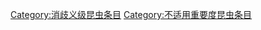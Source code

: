 {{emptycat}}
{{昆虫条目统计表}}

[[Category:消歧义级昆虫条目|Category:消歧义级昆虫条目]]
[[Category:不适用重要度昆虫条目|Category:不适用重要度昆虫条目]]
